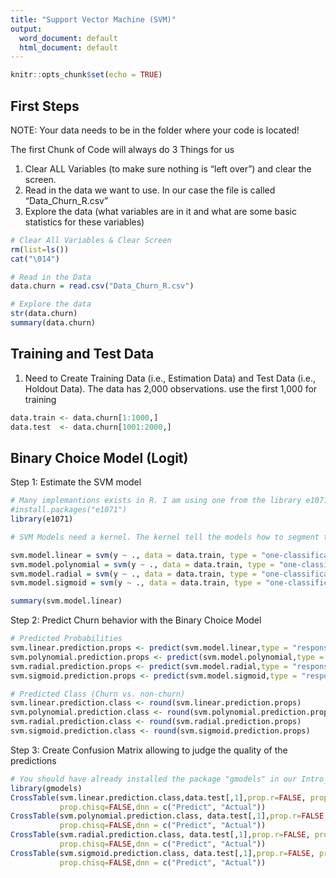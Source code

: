 ---
title: "Support Vector Machine (SVM)"
output:
  word_document: default
  html_document: default
---

```{r setup, include=FALSE}
knitr::opts_chunk$set(echo = TRUE)
```

## First Steps 

NOTE: Your data needs to be in the folder where your code is located!

The first Chunk of Code will always do 3 Things for us

1) Clear ALL Variables (to make sure nothing is "left over") and clear the      screen. 
2) Read in the data we want to use. In our case the file is called              "Data_Churn_R.csv"
3) Explore the data (what variables are in it and what are some basic           statistics for these variables)

```{r}

# Clear All Variables & Clear Screen
rm(list=ls())
cat("\014")

# Read in the Data
data.churn = read.csv("Data_Churn_R.csv")

# Explore the data
str(data.churn)
summary(data.churn)
```

## Training and Test Data 

1) Need to Create Training Data (i.e., Estimation Data) and Test Data (i.e., Holdout Data). The data has 2,000 observations. use the first 1,000 for training

```{r}

data.train <- data.churn[1:1000,]
data.test  <- data.churn[1001:2000,]
```

## Binary Choice Model (Logit)

Step 1: Estimate the SVM model 

```{r}
# Many implemantions exists in R. I am using one from the library e1071
#install.packages("e1071")
library(e1071)

# SVM Models need a kernel. The kernel tell the models how to segment the feature space. The kernels for the package are: linear, polynomial, radial and sigmoid.

svm.model.linear = svm(y ~ ., data = data.train, type = "one-classification",kernel = "linear")
svm.model.polynomial = svm(y ~ ., data = data.train, type = "one-classification",kernel = "polynomial")
svm.model.radial = svm(y ~ ., data = data.train, type = "one-classification",kernel = "radial")
svm.model.sigmoid = svm(y ~ ., data = data.train, type = "one-classification",kernel = "sigmoid")

summary(svm.model.linear)

```

Step 2: Predict Churn behavior with the Binary Choice Model

```{r}
# Predicted Probabilities
svm.linear.prediction.props <- predict(svm.model.linear,type = "response",data= data.test)
svm.polynomial.prediction.props <- predict(svm.model.polynomial,type = "response",data= data.test)
svm.radial.prediction.props <- predict(svm.model.radial,type = "response",data= data.test)
svm.sigmoid.prediction.props <- predict(svm.model.sigmoid,type = "response",data= data.test)

# Predicted Class (Churn vs. non-churn)
svm.linear.prediction.class <- round(svm.linear.prediction.props)
svm.polynomial.prediction.class <- round(svm.polynomial.prediction.props)
svm.radial.prediction.class <- round(svm.radial.prediction.props)
svm.sigmoid.prediction.class <- round(svm.sigmoid.prediction.props)

```

Step 3: Create Confusion Matrix allowing to judge the quality of the predictions

```{r}
# You should have already installed the package "gmodels" in our Intro_R code
library(gmodels)
CrossTable(svm.linear.prediction.class,data.test[,1],prop.r=FALSE, prop.c=FALSE,prop.t=FALSE,
           prop.chisq=FALSE,dnn = c("Predict", "Actual"))
CrossTable(svm.polynomial.prediction.class, data.test[,1],prop.r=FALSE, prop.c=FALSE,prop.t=FALSE,
           prop.chisq=FALSE,dnn = c("Predict", "Actual"))
CrossTable(svm.radial.prediction.class, data.test[,1],prop.r=FALSE, prop.c=FALSE,prop.t=FALSE,
           prop.chisq=FALSE,dnn = c("Predict", "Actual"))
CrossTable(svm.sigmoid.prediction.class, data.test[,1],prop.r=FALSE, prop.c=FALSE,prop.t=FALSE,
           prop.chisq=FALSE,dnn = c("Predict", "Actual"))
```




